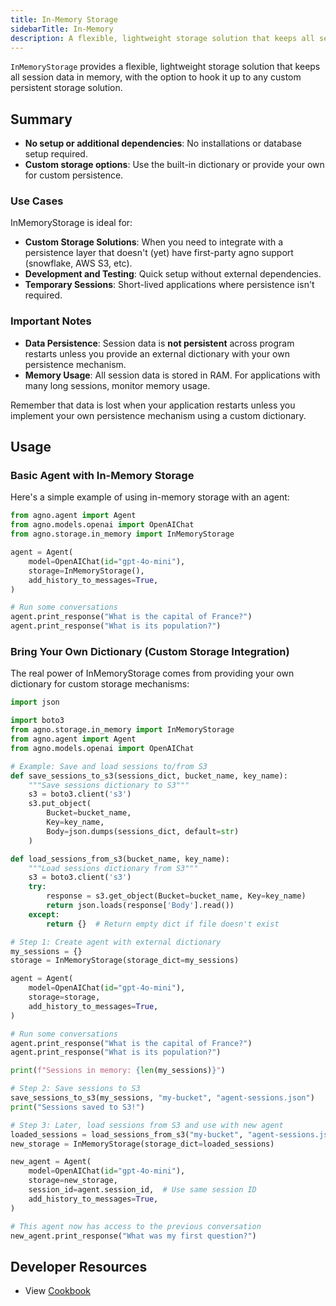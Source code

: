 ```yaml
---
title: In-Memory Storage
sidebarTitle: In-Memory
description: A flexible, lightweight storage solution that keeps all session data in memory, with the option to hook it up to any custom persistent storage solution.
---
```


`InMemoryStorage` provides a flexible, lightweight storage solution that keeps all session data in memory, with the option to hook it up to any custom persistent storage solution.

## Summary

- **No setup or additional dependencies**: No installations or database setup required.
- **Custom storage options**: Use the built-in dictionary or provide your own for custom persistence.

### Use Cases

InMemoryStorage is ideal for:

- **Custom Storage Solutions**: When you need to integrate with a persistence layer that doesn't (yet) have first-party agno support (snowflake, AWS S3, etc).
- **Development and Testing**: Quick setup without external dependencies.
- **Temporary Sessions**: Short-lived applications where persistence isn't required.

### Important Notes

- **Data Persistence**: Session data is **not persistent** across program restarts unless you provide an external dictionary with your own persistence mechanism.
- **Memory Usage**: All session data is stored in RAM. For applications with many long sessions, monitor memory usage.

<Warning>
Remember that data is lost when your application restarts unless you implement your own persistence mechanism using a custom dictionary.
</Warning>

## Usage

### Basic Agent with In-Memory Storage

Here's a simple example of using in-memory storage with an agent:

```python agent.py
from agno.agent import Agent
from agno.models.openai import OpenAIChat
from agno.storage.in_memory import InMemoryStorage

agent = Agent(
    model=OpenAIChat(id="gpt-4o-mini"),
    storage=InMemoryStorage(),
    add_history_to_messages=True,
)

# Run some conversations
agent.print_response("What is the capital of France?")
agent.print_response("What is its population?")
```

### Bring Your Own Dictionary (Custom Storage Integration)

The real power of InMemoryStorage comes from providing your own dictionary for custom storage mechanisms:

```python custom_persistence.py
import json

import boto3
from agno.storage.in_memory import InMemoryStorage
from agno.agent import Agent
from agno.models.openai import OpenAIChat

# Example: Save and load sessions to/from S3
def save_sessions_to_s3(sessions_dict, bucket_name, key_name):
    """Save sessions dictionary to S3"""
    s3 = boto3.client('s3')
    s3.put_object(
        Bucket=bucket_name,
        Key=key_name,
        Body=json.dumps(sessions_dict, default=str)
    )

def load_sessions_from_s3(bucket_name, key_name):
    """Load sessions dictionary from S3"""
    s3 = boto3.client('s3')
    try:
        response = s3.get_object(Bucket=bucket_name, Key=key_name)
        return json.loads(response['Body'].read())
    except:
        return {}  # Return empty dict if file doesn't exist

# Step 1: Create agent with external dictionary
my_sessions = {}
storage = InMemoryStorage(storage_dict=my_sessions)

agent = Agent(
    model=OpenAIChat(id="gpt-4o-mini"),
    storage=storage,
    add_history_to_messages=True,
)

# Run some conversations
agent.print_response("What is the capital of France?")
agent.print_response("What is its population?")

print(f"Sessions in memory: {len(my_sessions)}")

# Step 2: Save sessions to S3
save_sessions_to_s3(my_sessions, "my-bucket", "agent-sessions.json")
print("Sessions saved to S3!")

# Step 3: Later, load sessions from S3 and use with new agent
loaded_sessions = load_sessions_from_s3("my-bucket", "agent-sessions.json")
new_storage = InMemoryStorage(storage_dict=loaded_sessions)

new_agent = Agent(
    model=OpenAIChat(id="gpt-4o-mini"),
    storage=new_storage,
    session_id=agent.session_id,  # Use same session ID
    add_history_to_messages=True,
)

# This agent now has access to the previous conversation
new_agent.print_response("What was my first question?")
```

## Developer Resources

- View [Cookbook](https://github.com/agno-agi/agno/blob/main/cookbook/storage/in_memory_storage)
